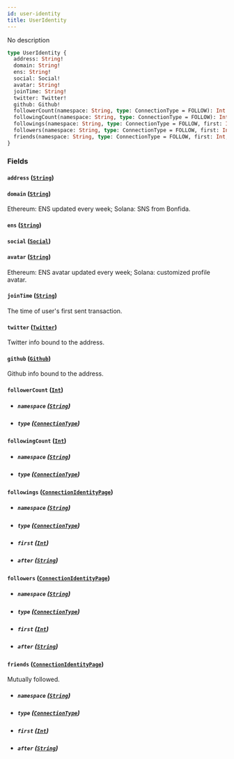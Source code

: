 ```yaml
---
id: user-identity
title: UserIdentity
---
```


No description

```graphql
type UserIdentity {
  address: String!
  domain: String!
  ens: String!
  social: Social!
  avatar: String!
  joinTime: String!
  twitter: Twitter!
  github: Github!
  followerCount(namespace: String, type: ConnectionType = FOLLOW): Int!
  followingCount(namespace: String, type: ConnectionType = FOLLOW): Int!
  followings(namespace: String, type: ConnectionType = FOLLOW, first: Int, after: String): ConnectionIdentityPage!
  followers(namespace: String, type: ConnectionType = FOLLOW, first: Int, after: String): ConnectionIdentityPage!
  friends(namespace: String, type: ConnectionType = FOLLOW, first: Int, after: String): ConnectionIdentityPage!
}
```

### Fields

#### `address` ([`String`](/V1/cyberconnect-api/reference/scalars/string))

#### `domain` ([`String`](/V1/cyberconnect-api/reference/scalars/string))

Ethereum: ENS updated every week; Solana: SNS from Bonfida.

#### `ens` ([`String`](/V1/cyberconnect-api/reference/scalars/string))

#### `social` ([`Social`](/cyberconnect-api/reference/objects/social))

#### `avatar` ([`String`](/V1/cyberconnect-api/reference/scalars/string))

Ethereum: ENS avatar updated every week; Solana: customized profile avatar.

#### `joinTime` ([`String`](/V1/cyberconnect-api/reference/scalars/string))

The time of user's first sent transaction.

#### `twitter` ([`Twitter`](/cyberconnect-api/reference/objects/twitter))

Twitter info bound to the address.

#### `github` ([`Github`](/cyberconnect-api/reference/objects/github))

Github info bound to the address.

#### `followerCount` ([`Int`](/cyberconnect-api/reference/scalars/int))

- ##### `namespace` ([`String`](/V1/cyberconnect-api/reference/scalars/string))

- ##### `type` ([`ConnectionType`](/V1/cyberconnect-api/reference/enums/connection-type))

#### `followingCount` ([`Int`](/cyberconnect-api/reference/scalars/int))

- ##### `namespace` ([`String`](/V1/cyberconnect-api/reference/scalars/string))

- ##### `type` ([`ConnectionType`](/V1/cyberconnect-api/reference/enums/connection-type))

#### `followings` ([`ConnectionIdentityPage`](/cyberconnect-api/reference/objects/connection-identity-page))

- ##### `namespace` ([`String`](/V1/cyberconnect-api/reference/scalars/string))

- ##### `type` ([`ConnectionType`](/V1/cyberconnect-api/reference/enums/connection-type))

- ##### `first` ([`Int`](/cyberconnect-api/reference/scalars/int))

- ##### `after` ([`String`](/V1/cyberconnect-api/reference/scalars/string))

#### `followers` ([`ConnectionIdentityPage`](/cyberconnect-api/reference/objects/connection-identity-page))

- ##### `namespace` ([`String`](/V1/cyberconnect-api/reference/scalars/string))

- ##### `type` ([`ConnectionType`](/V1/cyberconnect-api/reference/enums/connection-type))

- ##### `first` ([`Int`](/cyberconnect-api/reference/scalars/int))

- ##### `after` ([`String`](/V1/cyberconnect-api/reference/scalars/string))

#### `friends` ([`ConnectionIdentityPage`](/cyberconnect-api/reference/objects/connection-identity-page))

Mutually followed.

- ##### `namespace` ([`String`](/V1/cyberconnect-api/reference/scalars/string))

- ##### `type` ([`ConnectionType`](/V1/cyberconnect-api/reference/enums/connection-type))

- ##### `first` ([`Int`](/cyberconnect-api/reference/scalars/int))

- ##### `after` ([`String`](/V1/cyberconnect-api/reference/scalars/string))

